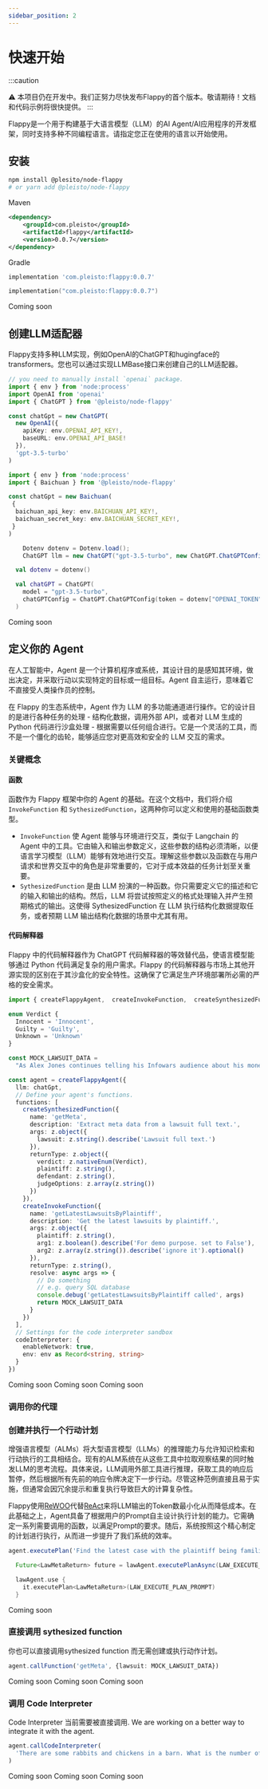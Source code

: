 ```yaml
---
sidebar_position: 2
---
```



# 快速开始

:::caution

⚠️ 本项目仍在开发中。我们正努力尽快发布Flappy的首个版本。敬请期待！文档和代码示例将很快提供。
:::


Flappy是一个用于构建基于大语言模型（LLM）的AI Agent/AI应用程序的开发框架，同时支持多种不同编程语言。请指定您正在使用的语言以开始使用。


## 安装

<Tabs>
  <TabItem value="nodejs" label="NodeJS (TypeScript)" default>

```bash
npm install @plesito/node-flappy
# or yarn add @pleisto/node-flappy
```

  </TabItem>
  <TabItem value="java" label="Java" default>

Maven

```xml
<dependency>
    <groupId>com.pleisto</groupId>
    <artifactId>flappy</artifactId>
    <version>0.0.7</version>
</dependency>
```

Gradle

```sh
implementation 'com.pleisto:flappy:0.0.7'
```

  </TabItem>
  <TabItem value="kotlin" label="Kotlin" default>

```kotlin
implementation("com.pleisto:flappy:0.0.7")
```

  </TabItem>
  <TabItem value="csharp" label="C#" default>
    Coming soon
  </TabItem>
</Tabs>

## 创建LLM适配器

Flappy支持多种LLM实现，例如OpenAI的ChatGPT和hugingface的transformers。您也可以通过实现LLMBase接口来创建自己的LLM适配器。



<Tabs>
  <TabItem value="nodejs-chatgpt" label="NodeJS (TypeScript) & ChatGPT" default>

```ts
// you need to manually install `openai` package.
import { env } from 'node:process'
import OpenAI from 'openai'
import { ChatGPT } from '@pleisto/node-flappy'

const chatGpt = new ChatGPT(
  new OpenAI({
    apiKey: env.OPENAI_API_KEY!,
    baseURL: env.OPENAI_API_BASE!
  }),
  'gpt-3.5-turbo'
)
```

  </TabItem>
  <TabItem value="nodejs-baichuan" label="NodeJS (TypeScript) & 百川53B大模型API" default>

```ts
import { env } from 'node:process'
import { Baichuan } from '@pleisto/node-flappy'

const chatGpt = new Baichuan(
 {
  baichuan_api_key: env.BAICHUAN_API_KEY!,
  baichuan_secret_key: env.BAICHUAN_SECRET_KEY!,
 }
)
```

  </TabItem>
  <TabItem value="java" label="Java  with ChatGPT" default>

```java
    Dotenv dotenv = Dotenv.load();
    ChatGPT llm = new ChatGPT("gpt-3.5-turbo", new ChatGPT.ChatGPTConfig(dotenv.get("OPENAI_TOKEN"), dotenv.get("OPENAI_API_BASE")));
```

  </TabItem>
  <TabItem value="kotlin" label="Kotlin  with ChatGPT" default>


```kotlin
  val dotenv = dotenv()

  val chatGPT = ChatGPT(
    model = "gpt-3.5-turbo",
    chatGPTConfig = ChatGPT.ChatGPTConfig(token = dotenv["OPENAI_TOKEN"], host = dotenv["OPENAI_API_BASE"])
  )
```

  </TabItem>
  <TabItem value="csharp" label="C#" default>
    Coming soon
  </TabItem>
</Tabs>

## 定义你的 Agent

在人工智能中，Agent 是一个计算机程序或系统，其设计目的是感知其环境，做出决定，并采取行动以实现特定的目标或一组目标。Agent 自主运行，意味着它不直接受人类操作员的控制。

在 Flappy 的生态系统中，Agent 作为 LLM 的多功能通道进行操作。它的设计目的是进行各种任务的处理 - 结构化数据，调用外部 API，或者对 LLM 生成的 Python 代码进行沙盒处理 - 根据需要以任何组合进行。它是一个灵活的工具，而不是一个僵化的齿轮，能够适应您对更高效和安全的 LLM 交互的需求。

### 关键概念

#### 函数

函数作为 Flappy 框架中你的 Agent 的基础。在这个文档中，我们将介绍 `InvokeFunction` 和 `SythesizedFunction`，这两种你可以定义和使用的基础函数类型。

- `InvokeFunction` 使 Agent 能够与环境进行交互，类似于 Langchain 的 Agent 中的工具。它由输入和输出参数定义，这些参数的结构必须清晰，以便语言学习模型（LLM）能够有效地进行交互。理解这些参数以及函数在与用户请求和世界交互中的角色是非常重要的，它对于成本效益的任务计划至关重要。
- `SythesizedFunction` 是由 LLM 扮演的一种函数。你只需要定义它的描述和它的输入和输出的结构。然后，LLM 将尝试按照定义的格式处理输入并产生预期格式的输出。这使得 SythesizedFunction 在 LLM 执行结构化数据提取任务，或者预期 LLM 输出结构化数据的场景中尤其有用。

#### 代码解释器

Flappy 中的代码解释器作为 ChatGPT 代码解释器的等效替代品，使语言模型能够通过 Python 代码满足复杂的用户需求。Flappy 的代码解释器与市场上其他开源实现的区别在于其沙盒化的安全特性。这确保了它满足生产环境部署所必需的严格的安全需求。


<Tabs>
  <TabItem value="nodejs" label="NodeJS (TypeScript)" default>

```ts
import { createFlappyAgent,  createInvokeFunction,  createSynthesizedFunction,  z } from '@pleisto/node-flappy'

enum Verdict {
  Innocent = 'Innocent',
  Guilty = 'Guilty',
  Unknown = 'Unknown'
}

const MOCK_LAWSUIT_DATA =
  "As Alex Jones continues telling his Infowars audience about his money problems and pleads for them to buy his products, his own documents show life is not all that bad — his net worth is around $14 million and his personal spending topped $93,000 in July alone, including thousands of dollars on meals and entertainment. The conspiracy theorist and his lawyers file monthly financial reports in his personal bankruptcy case, and the latest one has struck a nerve with the families of victims of Sandy Hook Elementary School shooting. They're still seeking the $1.5 billion they won last year in lawsuits against Jones and his media company for repeatedly calling the 2012 massacre a hoax on his shows. “It is disturbing that Alex Jones continues to spend money on excessive household expenditures and his extravagant lifestyle when that money rightfully belongs to the families he spent years tormenting,” said Christopher Mattei, a Connecticut lawyer for the families. “The families are increasingly concerned and will continue to contest these matters in court.” In an Aug. 29 court filing, lawyers for the families said that if Jones doesn’t reduce his personal expenses to a “reasonable” level, they will ask the bankruptcy judge to bar him from “further waste of estate assets,” appoint a trustee to oversee his spending, or dismiss the bankruptcy case. On his Infowars show Tuesday, Jones said he’s not doing anything wrong."

const agent = createFlappyAgent({
  llm: chatGpt,
  // Define your agent's functions.
  functions: [
    createSynthesizedFunction({
      name: 'getMeta',
      description: 'Extract meta data from a lawsuit full text.',
      args: z.object({
        lawsuit: z.string().describe('Lawsuit full text.')
      }),
      returnType: z.object({
        verdict: z.nativeEnum(Verdict),
        plaintiff: z.string(),
        defendant: z.string(),
        judgeOptions: z.array(z.string())
      })
    }),
    createInvokeFunction({
      name: 'getLatestLawsuitsByPlaintiff',
      description: 'Get the latest lawsuits by plaintiff.',
      args: z.object({
        plaintiff: z.string(),
        arg1: z.boolean().describe('For demo purpose. set to False'),
        arg2: z.array(z.string()).describe('ignore it').optional()
      }),
      returnType: z.string(),
      resolve: async args => {
        // Do something
        // e.g. query SQL database
        console.debug('getLatestLawsuitsByPlaintiff called', args)
        return MOCK_LAWSUIT_DATA
      }
    })
  ],
  // Settings for the code interpreter sandbox
  codeInterpreter: {
    enableNetwork: true,
    env: env as Record<string, string>
  }
})
```

  </TabItem>
  <TabItem value="java" label="Java" default>
    Coming soon
  </TabItem>
  <TabItem value="kotlin" label="Kotlin" default>
    Coming soon
  </TabItem>
  <TabItem value="csharp" label="C#" default>
    Coming soon
  </TabItem>
</Tabs>

### 调用你的代理

### 创建并执行一个行动计划

增强语言模型（ALMs）将大型语言模型（LLMs）的推理能力与允许知识检索和行动执行的工具相结合。现有的ALM系统在从这些工具中拉取观察结果的同时触发LLM的思考流程。具体来说，LLM调用外部工具进行推理，获取工具的响应后暂停，然后根据所有先前的响应令牌决定下一步行动。尽管这种范例直接且易于实施，但通常会因冗余提示和重复执行导致巨大的计算复杂性。

Flappy使用[ReWOO](https://arxiv.org/abs/2305.18323)代替[ReAct](https://arxiv.org/abs/2210.03629)来将LLM输出的Token数最小化从而降低成本。在此基础之上，Agent具备了根据用户的Prompt自主设计执行计划的能力。它需确定一系列需要调用的函数，以满足Prompt的要求。随后，系统按照这个精心制定的计划进行执行，从而进一步提升了我们系统的效率。

<Tabs>
  <TabItem value="nodejs" label="NodeJS (TypeScript)" default>

```ts
agent.executePlan('Find the latest case with the plaintiff being families of victims and return its metadata.')
```

  </TabItem>
  <TabItem value="java" label="Java" default>

```java
  Future<LawMetaReturn> future = lawAgent.executePlanAsync(LAW_EXECUTE_PLAN_PROMPT);
```

  </TabItem>
  <TabItem value="kotlin" label="Kotlin" default>

```kotlin
  lawAgent.use {
    it.executePlan<LawMetaReturn>(LAW_EXECUTE_PLAN_PROMPT)
  }
```

  </TabItem>
  <TabItem value="csharp" label="C#" default>
    Coming soon
  </TabItem>
</Tabs>


### 直接调用 sythesized function

你也可以直接调用sythesized function 而无需创建或执行动作计划。



<Tabs>
  <TabItem value="nodejs" label="NodeJS (TypeScript)" default>

```ts
agent.callFunction('getMeta', {lawsuit: MOCK_LAWSUIT_DATA})
```

  </TabItem>
  <TabItem value="java" label="Java" default>
    Coming soon
  </TabItem>
  <TabItem value="kotlin" label="Kotlin" default>
    Coming soon
  </TabItem>
  <TabItem value="csharp" label="C#" default>
    Coming soon
  </TabItem>
</Tabs>



### 调用 Code Interpreter

Code Interpreter 当前需要被直接调用. We are working on a better way to integrate it with the agent.

<Tabs>
  <TabItem value="nodejs" label="NodeJS (TypeScript) with ChatGPT" default>

```ts
agent.callCodeInterpreter(
  'There are some rabbits and chickens in a barn. What is the number of chickens if there are 396 legs  and 150 heads in the barn?'
)
```

  </TabItem>
  <TabItem value="java" label="Java" default>
    Coming soon
  </TabItem>
  <TabItem value="kotlin" label="Kotlin" default>
    Coming soon
  </TabItem>
  <TabItem value="csharp" label="C#" default>
    Coming soon
  </TabItem>
</Tabs>
